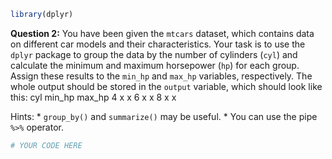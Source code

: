 ```r
library(dplyr)
```

**Question 2:** You have been given the `mtcars` dataset, which contains data on different car models and their characteristics. Your task is to use the `dplyr` package to group the data by the number of cylinders (`cyl`) and calculate the minimum and maximum horsepower (`hp`) for each group. Assign these results to the `min_hp` and `max_hp` variables, respectively. The whole output should be stored in the `output` variable, which should look like this:
cyl min_hp max_hp
 4     x      x
 6     x      x
 8     x      x

Hints:
* `group_by()` and `summarize()` may be useful.
* You can use the pipe `%>%` operator.

```r
# YOUR CODE HERE
```
